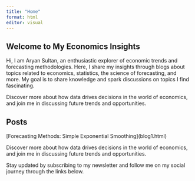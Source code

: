 ```yaml
---
title: "Home"
format: html
editor: visual
---
```


## Welcome to My Economics Insights

Hi, I am Aryan Sultan, an enthusiastic explorer of economic trends and forecasting methodologies. Here, I share my insights through blogs about topics related to economics, statistics, the science of forecasting, and more. My goal is to share knowledge and spark discussions on topics I find fascinating.

Discover more about how data drives decisions in the world of economics, and join me in discussing future trends and opportunities.

## Posts
\[Forecasting Methods: Simple Exponential Smoothing\](blog1.html)


Discover more about how data drives decisions in the world of economics, and join me in discussing future trends and opportunities.

Stay updated by subscribing to my newsletter and follow me on my social journey through the links below.
